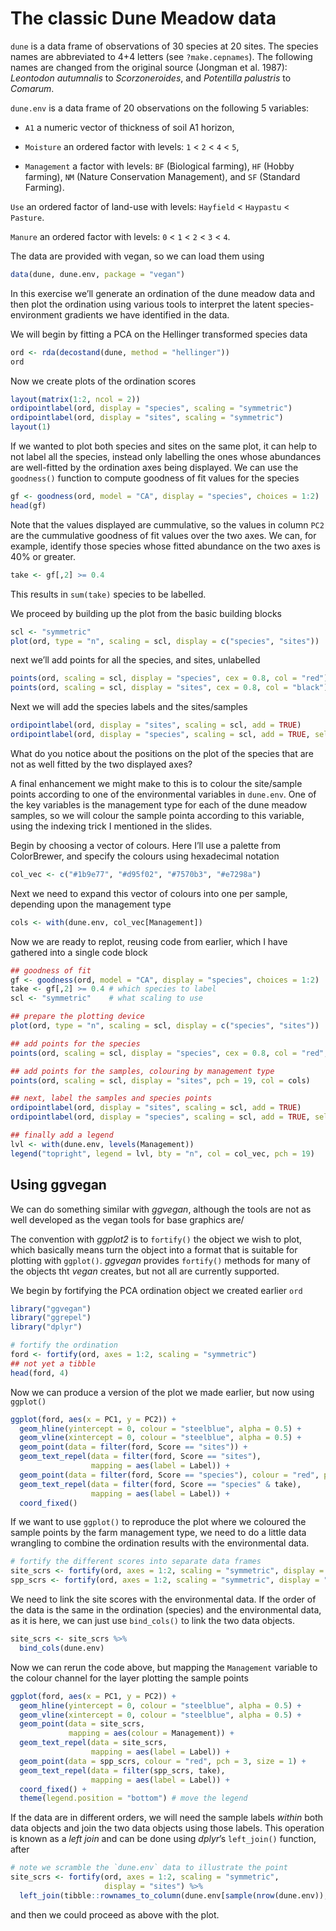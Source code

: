 # The classic Dune Meadow data

`dune` is a data frame of observations of 30 species at 20 sites. The species names are abbreviated to 4+4 letters (see `?make.cepnames`). The following names are changed from the original source (Jongman et al. 1987): *Leontodon autumnalis* to *Scorzoneroides*, and *Potentilla palustris* to *Comarum*.

`dune.env` is a data frame of 20 observations on the following 5 variables:

* `A1` a numeric vector of thickness of soil A1 horizon,

* `Moisture` an ordered factor with levels: `1` < `2` < `4` < `5`,

* `Management` a factor with levels: `BF` (Biological farming), `HF` (Hobby farming), `NM` (Nature Conservation Management), and `SF` (Standard Farming).

`Use` an ordered factor of land-use with levels: `Hayfield` < `Haypastu` < `Pasture`.

`Manure` an ordered factor with levels: `0` < `1` < `2` < `3` < `4`.

The data are provided with vegan, so we can load them using

```r
data(dune, dune.env, package = "vegan")
```

In this exercise we'll generate an ordination of the dune meadow data and then plot the ordination using various tools to interpret the latent species-environment gradients we have identified in the data.

We will begin by fitting a PCA on the Hellinger transformed species data

```r
ord <- rda(decostand(dune, method = "hellinger"))
ord
```

Now we create plots of the ordination scores

```r
layout(matrix(1:2, ncol = 2))
ordipointlabel(ord, display = "species", scaling = "symmetric")
ordipointlabel(ord, display = "sites", scaling = "symmetric")
layout(1)
```

If we wanted to plot both species and sites on the same plot, it can help to not label all the species, instead only labelling the ones whose abundances are well-fitted by the ordination axes being displayed. We can use the `goodness()` function to compute goodness of fit values for the species


```r
gf <- goodness(ord, model = "CA", display = "species", choices = 1:2)
head(gf)
```

Note that the values displayed are cummulative, so the values in column `PC2` are the cummulative goodness of fit values over the two axes. We can, for example, identify those species whose fitted abundance on the two axes is 40% or greater.

```r
take <- gf[,2] >= 0.4
```

This results in `sum(take)` species to be labelled.

We proceed by building up the plot from the basic building blocks

```r
scl <- "symmetric"
plot(ord, type = "n", scaling = scl, display = c("species", "sites"))
```

next we'll add points for all the species, and sites, unlabelled

```r
points(ord, scaling = scl, display = "species", cex = 0.8, col = "red")
points(ord, scaling = scl, display = "sites", cex = 0.8, col = "black")
```

Next we will add the species labels and the sites/samples

```r
ordipointlabel(ord, display = "sites", scaling = scl, add = TRUE)
ordipointlabel(ord, display = "species", scaling = scl, add = TRUE, select = take)
```

What do you notice about the positions on the plot of the species that are not as well fitted by the two displayed axes?

A final enhancement we might make to this is to colour the site/sample points according to one of the environmental variables in `dune.env`. One of the key variables is the management type for each of the dune meadow samples, so we will colour the sample pointa according to this variable, using the indexing trick I mentioned in the slides.

Begin by choosing a vector of colours. Here I'll use a palette from ColorBrewer, and specify the colours using hexadecimal notation

```r
col_vec <- c("#1b9e77", "#d95f02", "#7570b3", "#e7298a")
```

Next we need to expand this vector of colours into one per sample, depending upon the management type

```r
cols <- with(dune.env, col_vec[Management])
```

Now we are ready to replot, reusing code from earlier, which I have gathered into a single code block

```r
## goodness of fit
gf <- goodness(ord, model = "CA", display = "species", choices = 1:2)
take <- gf[,2] >= 0.4 # which species to label
scl <- "symmetric"    # what scaling to use

## prepare the plotting device
plot(ord, type = "n", scaling = scl, display = c("species", "sites"))

## add points for the species
points(ord, scaling = scl, display = "species", cex = 0.8, col = "red", pch = "+")

## add points for the samples, colouring by management type
points(ord, scaling = scl, display = "sites", pch = 19, col = cols)

## next, label the samples and species points
ordipointlabel(ord, display = "sites", scaling = scl, add = TRUE)
ordipointlabel(ord, display = "species", scaling = scl, add = TRUE, select = take)

## finally add a legend
lvl <- with(dune.env, levels(Management))
legend("topright", legend = lvl, bty = "n", col = col_vec, pch = 19)
```


## Using ggvegan

We can do something similar with *ggvegan*, although the tools are not as well developed as the vegan tools for base graphics are/

The convention with *ggplot2* is to `fortify()` the object we wish to plot, which basically means turn the object into a format that is suitable for plotting with `ggplot()`. *ggvegan* provides `fortify()` methods for many of the objects tht *vegan* creates, but not all are currently supported.

We begin by fortifying the PCA ordination object we created earlier `ord`

```r
library("ggvegan")
library("ggrepel")
library("dplyr")

# fortify the ordination
ford <- fortify(ord, axes = 1:2, scaling = "symmetric")
## not yet a tibble
head(ford, 4)
```

Now we can produce a version of the plot we made earlier, but now using `ggplot()`

```r
ggplot(ford, aes(x = PC1, y = PC2)) +
  geom_hline(yintercept = 0, colour = "steelblue", alpha = 0.5) +
  geom_vline(xintercept = 0, colour = "steelblue", alpha = 0.5) +
  geom_point(data = filter(ford, Score == "sites")) +
  geom_text_repel(data = filter(ford, Score == "sites"),
                  mapping = aes(label = Label)) +
  geom_point(data = filter(ford, Score == "species"), colour = "red", pch = 3, size = 2) +
  geom_text_repel(data = filter(ford, Score == "species" & take),
                  mapping = aes(label = Label)) +
  coord_fixed()
```

If we want to use `ggplot()` to reproduce the plot where we coloured the sample points by the farm management type, we need to do a little data wrangling to combine the ordination results with the environmental data.

```r
# fortify the different scores into separate data frames
site_scrs <- fortify(ord, axes = 1:2, scaling = "symmetric", display = "sites")
spp_scrs <- fortify(ord, axes = 1:2, scaling = "symmetric", display = "species")
```


We need to link the site scores with the environmental data. If the order of the data is the same in the ordination (species) and the environmental data, as it is here, we can just use `bind_cols()` to link the two data objects.

```r
site_scrs <- site_scrs %>%
  bind_cols(dune.env)
```

Now we can rerun the code above, but mapping the `Management` variable to the colour channel for the layer plotting the sample points

```r
ggplot(ford, aes(x = PC1, y = PC2)) +
  geom_hline(yintercept = 0, colour = "steelblue", alpha = 0.5) +
  geom_vline(xintercept = 0, colour = "steelblue", alpha = 0.5) +
  geom_point(data = site_scrs,
             mapping = aes(colour = Management)) +
  geom_text_repel(data = site_scrs,
                  mapping = aes(label = Label)) +
  geom_point(data = spp_scrs, colour = "red", pch = 3, size = 1) +
  geom_text_repel(data = filter(spp_scrs, take),
                  mapping = aes(label = Label)) +
  coord_fixed() +
  theme(legend.position = "bottom") # move the legend
```

If the data are in different orders, we will need the sample labels *within* both data objects and join the two data objects using those labels. This operation is known as a *left join* and can be done using *dplyr*'s `left_join()` function, after

```r
# note we scramble the `dune.env` data to illustrate the point
site_scrs <- fortify(ord, axes = 1:2, scaling = "symmetric",
                     display = "sites") %>%
  left_join(tibble::rownames_to_column(dune.env[sample(nrow(dune.env)), ]), by = c("Label" = "rowname"))
```

and then we could proceed as above with the plot.
